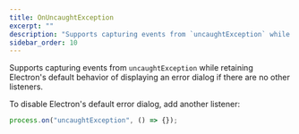 ```yaml
---
title: OnUncaughtException
excerpt: ""
description: "Supports capturing events from `uncaughtException` while retaining Electrons default behaviour. (default)"
sidebar_order: 10
---
```


Supports capturing events from `uncaughtException` while retaining Electron's default behavior of displaying an error dialog if there are no other listeners.

To disable Electron's default error dialog, add another listener:

```javascript
process.on("uncaughtException", () => {});
```
